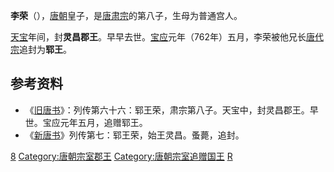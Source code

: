 {{otheruses|subject=唐肃宗之子李荣|other=其他名為“李榮”的人物|李榮}}
'''李荣'''（{{bd|？||？||catIdx=L}}），[[唐朝|唐朝]]皇子，是[[唐肃宗|唐肃宗]]的第八子，生母为普通宫人。

[[天宝_(唐朝)|天宝]]年间，封'''灵昌郡王'''。早早去世。[[宝应_(年号)|宝应]]元年（762年）五月，李荣被他兄长[[唐代宗|唐代宗]]追封为'''郓王'''。

==参考资料==
*《[[旧唐书|旧唐书]]》：列传第六十六：郓王荣，肃宗第八子。天宝中，封灵昌郡王。早世。宝应元年五月，追赠郓王。
*《[[新唐书|新唐书]]》列传第七：郓王荣，始王灵昌。蚤薨，追封。

[[Category:唐肃宗皇子|8]]
[[Category:唐朝宗室郡王|Category:唐朝宗室郡王]]
[[Category:唐朝宗室追赠国王|Category:唐朝宗室追赠国王]]
[[Category:李姓|R]]